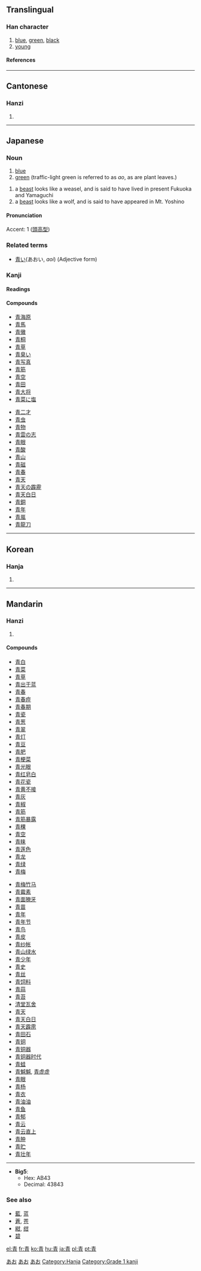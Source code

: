 {{see|靑}}<!-- may be replaced by zh-forms -->

==Translingual==
===Han character===
{{Han char|rn=174|rad=靑|as=00|sn=8|four=5022<sub>7</sub>|canj=手一月 (QMB)}}
# [[blue]], [[green]], [[black]]
# [[young]]
====References====
{{Han ref|kx=1381.191|dkj=42564|dj=1893.010|hdz=64046.010|uh=9752|ud=38738}}
----
==Cantonese==
===Hanzi===
{{yue-hanzi|jyut=|y=cheng1, ching1}}
# {{defn|Cantonese}}
----
== Japanese ==
[[Category:1000 Japanese basic words|あお]]
===Noun===
{{ja-noun|k|hira=あお|rom=ao}}
# [[blue]]
# [[green]] (traffic-light green is referred to as ''ao'', as are plant leaves.) 
{{ja-noun|k|hira=しい|rom=shī}}
# a [[beast]] looks like a weasel, and is said to have lived in present Fukuoka and Yamaguchi
# a [[beast]] looks like a wolf, and is said to have appeared in Mt. Yoshino  
====Pronunciation====
Accent: 1 ([[頭高型]]) 
===Related terms===
*[[青い]](あおい, ''aoi'') (Adjective form)

===Kanji===
{{ja-kanji|grade=|rs=青00}}
====Readings====
{{ja-readings|on=[[せい]] (''[[sei]]''), [[しょう]] (''[[shō]]'')|kun=[[あお]] (''[[ao]]''), [[あおい]] ([[青い]], ''[[aoi]]'')}}

====Compounds====
{{top2}}
*[[青海原]]
*[[青馬]]
*[[青黴]]
*[[青桐]]
*[[青草]]
*[[青臭い]]
*[[青写真]]
*[[青筋]]
*[[青空]]
*[[青田]]
*[[青大将]]
*[[青菜に塩]]
{{mid2}}
*[[青二才]]
*[[青虫]]
*[[青物]]
*[[青雲の志]]
*[[青眼]]
*[[青酸]]
*[[青山]]
*[[青磁]]
*[[青春]]
*[[青天]]
*[[青天の霹靂]]
*[[青天白日]]
*[[青銅]]
*[[青年]]
*[[青嵐]]
*[[青龍刀]]
{{bottom}}
----
==Korean==
===Hanja===
{{ko-hanja|hangeul=청|eumhun=푸를|rv=cheong|mr=ch'ŏng|y=cheng}}
# {{defn|Korean}}
----
==Mandarin==
===Hanzi===
{{cmn-hanzi|pin=[[qīng]] (qing1)|wg=ch'ing<sup>1</sup>}}
# {{defn|Mandarin}}

====Compounds====
{{top2}}
*[[青白]]
*[[青菜]]
*[[青草]]
*[[青出于蓝]]
*[[青春]]
*[[青春痘]]
*[[青春期]]
*[[青瓷]]
*[[青葱]]
*[[青翠]]
*[[青灯]]
*[[青豆]]
*[[青肥]]
*[[青梗菜]]
*[[青光眼]]
*[[青红皂白]]
*[[青花瓷]]
*[[青黄不接]]
*[[青灰]]
*[[青椒]]
*[[青筋]]
*[[青筋暴露]]
*[[青稞]]
*[[青空]]
*[[青睐]]
*[[青莲色]]
*[[青龙]]
*[[青绿]]
*[[青梅]]
{{mid2}}
*[[青梅竹马]]
*[[青霉素]]
*[[青面獠牙]]
*[[青苗]]
*[[青年]]
*[[青年节]]
*[[青鸟]]
*[[青皮]]
*[[青纱帐]]
*[[青山绿水]]
*[[青少年]]
*[[青史]]
*[[青丝]]
*[[青饲料]]
*[[青蒜]]
*[[青苔]]
*[[清堂瓦舍]]
*[[青天]]
*[[青天白日]]
*[[青天霹雳]]
*[[青田石]]
*[[青铜]]
*[[青铜器]]
*[[青铜器时代]]
*[[青蛙]]
*[[青魆魆]], [[青虚虚]]
*[[青眼]]
*[[青杨]]
*[[青衣]]
*[[青油油]]
*[[青鱼]]
*[[青郁]]
*[[青云]]
*[[青云直上]]
*[[青肿]]
*[[青贮]]
*[[青壮年]]
{{bottom}}
----
* '''Big5''':
** Hex: AB43
** Decimal: 43843

===See also===
*[[藍]], [[蓝]]
*[[蒼]], [[苍]]
*[[紺]], [[绀]]
*[[碧]]

[[Category:Japanese nouns|あお]]


[[Category:ja:Colors|あお]]
[[Category:Hanja]]
[[Category:Grade 1 kanji]]

[[el:青]]
[[fr:青]]
[[ko:青]]
[[hu:青]]
[[ja:青]]
[[pl:青]]
[[pt:青]]